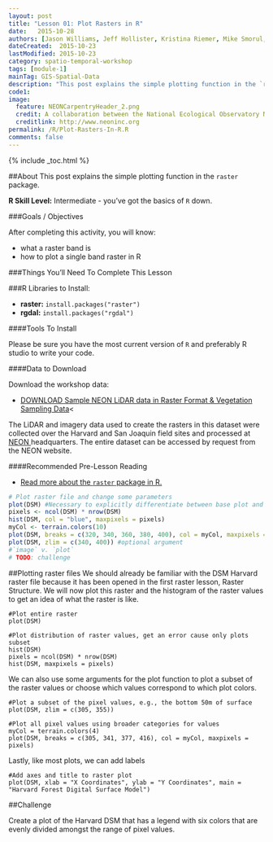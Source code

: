 ```yaml
---
layout: post
title: "Lesson 01: Plot Rasters in R"
date:   2015-10-28
authors: [Jason Williams, Jeff Hollister, Kristina Riemer, Mike Smorul, Zack Brym]
dateCreated:  2015-10-23
lastModified: 2015-10-23
category: spatio-temporal-workshop
tags: [module-1]
mainTag: GIS-Spatial-Data
description: "This post explains the simple plotting function in the `raster` package."
code1: 
image:
  feature: NEONCarpentryHeader_2.png
  credit: A collaboration between the National Ecological Observatory Network (NEON) and Data Carpentry
  creditlink: http://www.neoninc.org
permalink: /R/Plot-Rasters-In-R.R
comments: false
---
```


{% include _toc.html %}

##About
This post explains the simple plotting function in the `raster` package.

**R Skill Level:** Intermediate - you've got the basics of `R` down.

<div id="objectives" markdown="1">

###Goals / Objectives

After completing this activity, you will know:

* what a raster band is
* how to plot a single band raster in R

###Things You'll Need To Complete This Lesson


###R Libraries to Install:

* **raster:** `install.packages("raster")`
* **rgdal:** `install.packages("rgdal")`

####Tools To Install

Please be sure you have the most current version of `R` and preferably
R studio to write your code.


####Data to Download

Download the workshop data:

* <a href="http://figshare.com/articles/NEON_AOP_Hyperspectral_Teaching_Dataset_SJER_and_Harvard_forest/1580086" class="btn btn-success"> DOWNLOAD Sample NEON LiDAR data in Raster Format & Vegetation Sampling Data</a><


The LiDAR and imagery data used to create the rasters in this dataset were 
collected over the Harvard and San Joaquin field sites 
and processed at <a href="http://www.neoninc.org" target="_blank" >NEON </a> 
headquarters. The entire dataset can be accessed by request from the NEON website.

####Recommended Pre-Lesson Reading

* <a href="http://cran.r-project.org/web/packages/raster/raster.pdf" target="_blank">
Read more about the `raster` package in R.</a>

</div>


```r
# Plot raster file and change some parameters
plot(DSM) #Necessary to explicitly differentiate between base plot and raster plot?
pixels <- ncol(DSM) * nrow(DSM)
hist(DSM, col = "blue", maxpixels = pixels)
myCol <- terrain.colors(10)
plot(DSM, breaks = c(320, 340, 360, 380, 400), col = myCol, maxpixels = pixels) #optional argument
plot(DSM, zlim = c(340, 400)) #optional argument
#`image` v. `plot`
# TODO: challenge

```


##Plotting raster files
We should already be familiar with the DSM Harvard raster file because it has been
opened in the first raster lesson, Raster Structure. We will now plot this raster and the histogram of the raster values to get an idea of what the raster is like.  

```
#Plot entire raster
plot(DSM)

#Plot distribution of raster values, get an error cause only plots subset
hist(DSM)
pixels = ncol(DSM) * nrow(DSM)
hist(DSM, maxpixels = pixels)
```

We can also use some arguments for the plot function to plot a subset of the raster values or choose which values correspond to which plot colors. 

```
#Plot a subset of the pixel values, e.g., the bottom 50m of surface
plot(DSM, zlim = c(305, 355))

#Plot all pixel values using broader categories for values
myCol = terrain.colors(4)
plot(DSM, breaks = c(305, 341, 377, 416), col = myCol, maxpixels = pixels)
```

Lastly, like most plots, we can add labels
```
#Add axes and title to raster plot
plot(DSM, xlab = "X Coordinates", ylab = "Y Coordinates", main = "Harvard Forest Digital Surface Model")
```

##Challenge

Create a plot of the Harvard DSM that has a legend with six colors that are evenly divided amongst the range of pixel values. 
